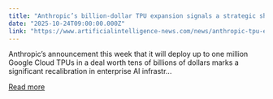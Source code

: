 ```yaml
---
title: "Anthropic’s billion-dollar TPU expansion signals a strategic shift in enterprise AI infrastructure"
date: "2025-10-24T09:00:00.000Z"
link: "https://www.artificialintelligence-news.com/news/anthropic-tpu-expansion-enterprise-ai-infrastructure/"
---
```


Anthropic&#8217;s announcement this week that it will deploy up to one million Google Cloud TPUs in a deal worth tens of billions of dollars marks a significant recalibration in enterprise AI infrastr...

[Read more](https://www.artificialintelligence-news.com/news/anthropic-tpu-expansion-enterprise-ai-infrastructure/)
